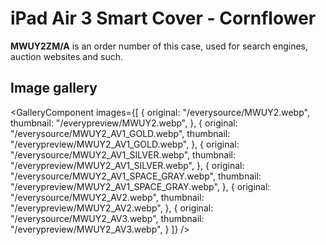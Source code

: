 
# iPad Air 3 Smart Cover - Cornflower

<Callout type='info' emoji='👉🏻'>**MWUY2ZM/A** is an order number of this case, used for search engines, auction websites and such.</Callout>

## Image gallery

<GalleryComponent
    images={[
      {
        original: "/everysource/MWUY2.webp",
        thumbnail: "/everypreview/MWUY2.webp",
      },
      {
        original: "/everysource/MWUY2_AV1_GOLD.webp",
        thumbnail: "/everypreview/MWUY2_AV1_GOLD.webp",
      },
      {
        original: "/everysource/MWUY2_AV1_SILVER.webp",
        thumbnail: "/everypreview/MWUY2_AV1_SILVER.webp",
      },
      {
        original: "/everysource/MWUY2_AV1_SPACE_GRAY.webp",
        thumbnail: "/everypreview/MWUY2_AV1_SPACE_GRAY.webp",
      },
      {
        original: "/everysource/MWUY2_AV2.webp",
        thumbnail: "/everypreview/MWUY2_AV2.webp",
      },
      {
        original: "/everysource/MWUY2_AV3.webp",
        thumbnail: "/everypreview/MWUY2_AV3.webp",
      }
    ]}
  />
